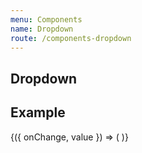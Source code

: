 ```yaml
---
menu: Components
name: Dropdown
route: /components-dropdown
---
```




## Dropdown

<Props of={Dropdown} />

## Example

<WithState value={3}>
  {({ onChange, value }) => (
    <Dropdown
      value={value}
      nullValue="Select reason"
      label="Select reason"
      onChange={onChange}
      options={[1,2,3,4]}
    />
  )}
</WithState>
